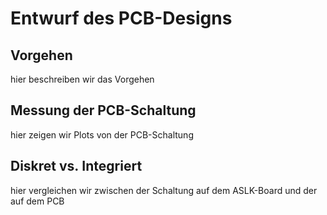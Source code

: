 # Entwurf des PCB-Designs

## Vorgehen
hier beschreiben wir das Vorgehen 

## Messung der PCB-Schaltung 
hier zeigen wir Plots von der PCB-Schaltung 

## Diskret vs. Integriert
hier vergleichen wir zwischen der Schaltung auf dem ASLK-Board und der auf dem PCB